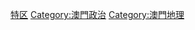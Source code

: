 {{Catnav|頁面分類|各種主題的頁面分類|依中国各省来作的分类|中国各省地理|澳門地理}}
{{Catnav|頁面分類|各種主題的頁面分類|依中国各省来作的分类|中国各省行政区划}}
{{Catmore}}

[[Category:中国各省行政区划|特区]]
[[Category:澳門政治|Category:澳門政治]]
[[Category:澳門地理|Category:澳門地理]]